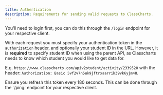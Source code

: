 ```yaml
---
title: Authentication
description: Requirements for sending valid requests to ClassCharts.
---
```



You'll need to login first, you can do this through the `/login` endpoint for your respective client.

<CardGrid>
  <LinkCard
    title="Student Login"
    href="/api-docs/student-client-api/operations/login"
  />
  <LinkCard
    title="Parent Login"
    href="/api-docs/parent-client-api/operations/login"
  />
</CardGrid>

With each request you must specify your authentication token in the `authorization` header, and optionally your student ID in the URL. However, it is **required** to specify student ID when using the parent API, as Classcharts needs to know which student you would like to get data for.

E.g. `https://www.classcharts.com/apiv2student/activity/2339528` with the header: `Authorization: Basic 5vf2v7n5uk9jftrxaarrik39vk6yjm48`.

<Aside>
  Ensure you refresh this token every 180 seconds. This can be done through the
  `/ping` endpoint for your respective client.
</Aside>
